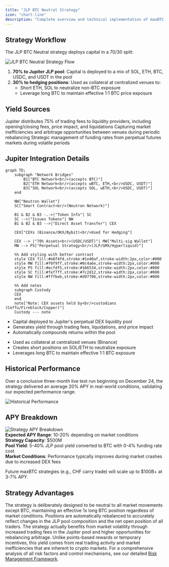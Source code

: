 ```yaml
---
title: "JLP BTC Neutral Strategy"
icon: "chart-line"
description: "Complete overview and technical implementation of maxBTC's flagship yield strategy"
---
```


## Strategy Workflow

The JLP BTC Neutral strategy deploys capital in a 70/30 split:

<img src="/images/howMaxBTCWorks.png" alt="JLP BTC Neutral Strategy Flow" className="w-full rounded-lg my-4" />

1. **70% to Jupiter JLP pool**: Capital is deployed to a mix of SOL, ETH, BTC, USDC, and USDT in the pool
2. **30% to hedging positions**: Used as collateral at centralized venues to:
   - Short ETH, SOL to neutralize non-BTC exposure
   - Leverage long BTC to maintain effective 1:1 BTC price exposure

## Yield Sources

<CardGroup cols={3}>
  <Card title="JLP Pool Fees" icon="globe" iconType="duotone">
    Jupiter distributes 75% of trading fees to liquidity providers, including opening/closing fees, price impact, and liquidations
  </Card>
  
  <Card title="Rebalancing Arbitrage" icon="clock" iconType="duotone">
    Capturing market inefficiencies and arbitrage opportunities between venues during periodic rebalancing
  </Card>
  
  <Card title="Funding Rates" icon="arrow-trend-up" iconType="duotone">
    Strategic management of funding rates from perpetual futures markets during volatile periods
  </Card>
</CardGroup>


## Jupiter Integration Details


```mermaid
graph TD;
    subgraph "Network Bridges"
        B1["BTC Network<br/>(accepts BTC)"]
        B2["ETH Network<br/>(accepts wBTC, ETH,<br/>USDC, USDT)"]
        B3["SOL Network<br/>(accepts SOL, wETH,<br/>USDC, USDT)"]
    end
    
    NW["Neutron Wallet"]
    SC["Smart Contract<br/>(Neutron Network)"]
    
    B1 & B2 & B3 -.->|"Token Info"| SC
    SC -->|"Issues Tokens"| NW
    B1 & B2 & B3 -->|"Direct Asset Transfer"| CEX
    
    CEX["CEXs (Binance/OKX/Bybit)<br/>Used for Hedging"]
    
    CEX --> |"70% Assets<br/>(USDC/USDT)"| MW["Multi-sig Wallet"]
    MW --> PS["Perpetual Strategy<br/>(JLP/GMX/Hyperliquid)"]
    
    %% Add styling with better contrast
    style CEX fill:#e8f4fd,stroke:#1e40af,stroke-width:2px,color:#000
    style MW fill:#f0f9ff,stroke:#0c4a6e,stroke-width:2px,color:#000
    style PS fill:#ecfdf5,stroke:#166534,stroke-width:2px,color:#000
    style SC fill:#fef7ff,stroke:#7c2d12,stroke-width:2px,color:#000
    style NW fill:#fffbeb,stroke:#d97706,stroke-width:2px,color:#000
    
    %% Add notes
    subgraph Custody
    CEX
    end
    note["Note: CEX assets held by<br/>custodians (Ceffu/Fireblock/Copper)"]
    Custody --- note
```


<CardGroup cols={2}>
  <Card title="JLP Deployment (70%)" icon="coins" iconType="duotone">
    <ul className="mt-2 space-y-1">
      <li className="flex items-start">
        <div className="w-1.5 h-1.5 rounded-full bg-amber-500 mt-1.5 mr-2 flex-shrink-0"></div>
        <span>Capital deployed to Jupiter's perpetual DEX liquidity pool</span>
      </li>
      <li className="flex items-start">
        <div className="w-1.5 h-1.5 rounded-full bg-amber-500 mt-1.5 mr-2 flex-shrink-0"></div>
        <span>Generates yield through trading fees, liquidations, and price impact</span>
      </li>
      <li className="flex items-start">
        <div className="w-1.5 h-1.5 rounded-full bg-amber-500 mt-1.5 mr-2 flex-shrink-0"></div>
        <span>Automatically compounds returns within the pool</span>
      </li>
    </ul>
  </Card>

  <Card title="CEX Hedging (30%)" icon="scale-balanced" iconType="duotone">
    <ul className="mt-2 space-y-1">
      <li className="flex items-start">
        <div className="w-1.5 h-1.5 rounded-full bg-amber-500 mt-1.5 mr-2 flex-shrink-0"></div>
        <span>Used as collateral at centralized venues (Binance)</span>
      </li>
      <li className="flex items-start">
        <div className="w-1.5 h-1.5 rounded-full bg-amber-500 mt-1.5 mr-2 flex-shrink-0"></div>
        <span>Creates short positions on SOL/ETH to neutralize exposure</span>
      </li>
      <li className="flex items-start">
        <div className="w-1.5 h-1.5 rounded-full bg-amber-500 mt-1.5 mr-2 flex-shrink-0"></div>
        <span>Leverages long BTC to maintain effective 1:1 BTC exposure</span>
      </li>
    </ul>
  </Card>
</CardGroup>

## Historical Performance

Over a conclusive three-month live test run beginning on December 24, the strategy delivered an average 20% APY in real-world conditions, validating our expected performance range.

<img src="/images/historical-performance.png" alt="Historical Performance" className="w-full rounded-lg my-4" />

## APY Breakdown

<img src="/images/strategyAPYBreakdown.png" alt="Strategy APY Breakdown" className="w-full rounded-lg my-4" />

<div className="space-y-2 mb-6">
  <div className="flex items-start gap-3 text-sm">
    <div className="w-1.5 h-1.5 bg-amber-400 rounded-full flex-shrink-0 mt-2"></div>
    <span><strong>Expected APY Range</strong>: 10-20% depending on market conditions</span>
  </div>
  <div className="flex items-start gap-3 text-sm">
    <div className="w-1.5 h-1.5 bg-amber-400 rounded-full flex-shrink-0 mt-2"></div>
    <span><strong>Strategy Capacity</strong>: $500M</span>
  </div>
  <div className="flex items-start gap-3 text-sm">
    <div className="w-1.5 h-1.5 bg-amber-400 rounded-full flex-shrink-0 mt-2"></div>
    <span><strong>Pool Yield</strong>: 5-40% JLP pool yield converted to BTC with 0-4% funding rate cost</span>
  </div>
  <div className="flex items-start gap-3 text-sm">
    <div className="w-1.5 h-1.5 bg-amber-400 rounded-full flex-shrink-0 mt-2"></div>
    <span><strong>Market Conditions</strong>: Performance typically improves during market crashes due to increased DEX fees</span>
  </div>
</div>

Future maxBTC strategies (e.g., CHF carry trade) will scale up to $100B+ at 3-7% APY.

## Strategy Advantages

<CardGroup cols={2}>
  <Card title="Market-Neutral Design" icon="scale-balanced" iconType="duotone">
    The strategy is deliberately designed to be neutral to all market movements except BTC, maintaining an effective 1x long BTC position regardless of market conditions.
  </Card>
  
  <Card title="Automated Rebalancing" icon="arrows-rotate" iconType="duotone">
    Positions are automatically rebalanced to accurately reflect changes in the JLP pool composition and the net open position of all traders.
  </Card>

  <Card title="Capture of Market Volatility" icon="chart-line-up" iconType="duotone">
    The strategy actually benefits from market volatility through increased trading fees in the Jupiter pool and higher opportunities for rebalancing arbitrage.
  </Card>
  
  <Card title="Sustainable Yield Source" icon="seedling" iconType="duotone">
    Unlike points-based rewards or temporary incentives, this yield comes from real trading activity and market inefficiencies that are inherent to crypto markets.
  </Card>
</CardGroup>

<Note>
  For a comprehensive analysis of all risk factors and control mechanisms, see our detailed <a href="/strategy/risks" className="text-amber-600 hover:text-amber-500 font-medium">Risk Management Framework</a>.
</Note>

